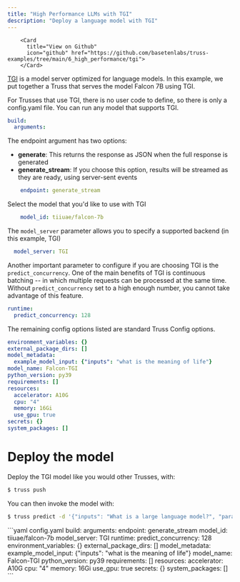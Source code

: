 ```yaml
---
title: "High Performance LLMs with TGI"
description: "Deploy a language model with TGI"
---
```



        <Card
          title="View on Github"
          icon="github" href="https://github.com/basetenlabs/truss-examples/tree/main/6_high_performance/tgi">
        </Card>

[TGI](https://github.com/huggingface/text-generation-inference/tree/main) is a model server optimized for
language models. In this example, we put together a Truss that serves the model Falcon 7B using TGI.

For Trusses that use TGI, there is no user code to define, so there is only a config.yaml file.
You can run any model that supports TGI.

```yaml config.yaml
build:
  arguments:
```
The endpoint argument has two options:
  * **generate**: This returns the response as JSON when the full response is generated
  * **generate_stream**: If you choose this option, results will be streamed as they are ready, using
    server-sent events

```yaml config.yaml
    endpoint: generate_stream
```
Select the model that you'd like to use with TGI

```yaml config.yaml
    model_id: tiiuae/falcon-7b
```
The `model_server` parameter allows you to specify a supported backend (in this example, TGI)

```yaml config.yaml
  model_server: TGI
```
Another important parameter to configure if you are choosing TGI is the `predict_concurrency`.
One of the main benefits of TGI is continuous batching -- in which multiple requests can be
processed at the same time. Without `predict_concurrency` set to a high enough number, you cannot take advantage of this
feature.

```yaml config.yaml
runtime:
  predict_concurrency: 128
```
The remaining config options listed are standard Truss Config options.

```yaml config.yaml
environment_variables: {}
external_package_dirs: []
model_metadata:
  example_model_input: {"inputs": "what is the meaning of life"}
model_name: Falcon-TGI
python_version: py39
requirements: []
resources:
  accelerator: A10G
  cpu: "4"
  memory: 16Gi
  use_gpu: true
secrets: {}
system_packages: []
```
# Deploy the model

Deploy the TGI model like you would other Trusses, with:
```bash
$ truss push
```
You can then invoke the model with:
```bash
$ truss predict -d '{"inputs": "What is a large language model?", "parameters": {"max_new_tokens": 128, "sample": true}}' --published
```

<RequestExample>
```yaml config.yaml
build:
  arguments:
    endpoint: generate_stream
    model_id: tiiuae/falcon-7b
  model_server: TGI
runtime:
  predict_concurrency: 128
environment_variables: {}
external_package_dirs: []
model_metadata:
  example_model_input: {"inputs": "what is the meaning of life"}
model_name: Falcon-TGI
python_version: py39
requirements: []
resources:
  accelerator: A10G
  cpu: "4"
  memory: 16Gi
  use_gpu: true
secrets: {}
system_packages: []
```
</RequestExample>
